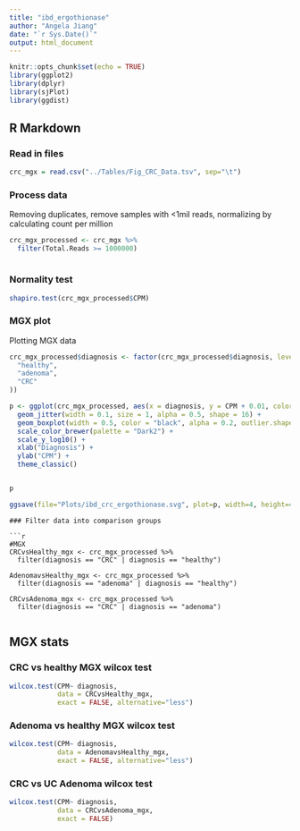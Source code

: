 ```yaml
---
title: "ibd_ergothionase"
author: "Angela Jiang"
date: "`r Sys.Date()`"
output: html_document
---
```


```r
knitr::opts_chunk$set(echo = TRUE)
library(ggplot2)
library(dplyr)
library(sjPlot)
library(ggdist)

```

## R Markdown

### Read in files

```r
crc_mgx = read.csv("../Tables/Fig_CRC_Data.tsv", sep="\t")
```

### Process data

Removing duplicates, remove samples with <1mil reads, normalizing by calculating count per million

```r
crc_mgx_processed <- crc_mgx %>%
  filter(Total.Reads >= 1000000) 



```

### Normality test
```r
shapiro.test(crc_mgx_processed$CPM)

```

### MGX plot

Plotting MGX data

```r
crc_mgx_processed$diagnosis <- factor(crc_mgx_processed$diagnosis, levels = c(
  "healthy",
  "adenoma",
  "CRC"
))

p <- ggplot(crc_mgx_processed, aes(x = diagnosis, y = CPM + 0.01, color = diagnosis)) +
  geom_jitter(width = 0.1, size = 1, alpha = 0.5, shape = 16) +
  geom_boxplot(width = 0.5, color = "black", alpha = 0.2, outlier.shape = NA, fill = NA) +
  scale_color_brewer(palette = "Dark2") +
  scale_y_log10() +
  xlab("Diagnosis") +
  ylab("CPM") +
  theme_classic()


p

ggsave(file="Plots/ibd_crc_ergothionase.svg", plot=p, width=4, height=4)


```

```
### Filter data into comparison groups

```r

#MGX
CRCvsHealthy_mgx <- crc_mgx_processed %>%
  filter(diagnosis == "CRC" | diagnosis == "healthy")

AdenomavsHealthy_mgx <- crc_mgx_processed %>%
  filter(diagnosis == "adenoma" | diagnosis == "healthy")

CRCvsAdenoma_mgx <- crc_mgx_processed %>%
  filter(diagnosis == "CRC" | diagnosis == "adenoma")
  
```

## MGX stats
### CRC vs healthy MGX wilcox test

```r
wilcox.test(CPM~ diagnosis, 
            data = CRCvsHealthy_mgx,
            exact = FALSE, alternative="less")
```

### Adenoma vs healthy MGX wilcox test

```r
wilcox.test(CPM~ diagnosis, 
            data = AdenomavsHealthy_mgx,
            exact = FALSE, alternative="less")
```

### CRC vs UC Adenoma wilcox test

```r
wilcox.test(CPM~ diagnosis, 
            data = CRCvsAdenoma_mgx,
            exact = FALSE)
```

